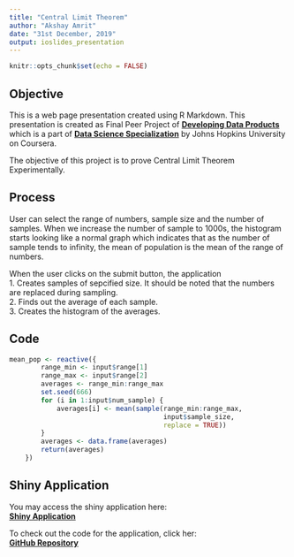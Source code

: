 ```yaml
---
title: "Central Limit Theorem"
author: "Akshay Amrit"
date: "31st December, 2019"
output: ioslides_presentation
---
```


```r
knitr::opts_chunk$set(echo = FALSE)
```

## Objective  
This is a web page presentation created using R Markdown. This presentation is created as Final 
Peer Project of [**Developing Data Products**](https://www.coursera.org/learn/data-products/home/welcome) which is a part of [**Data Science Specialization**](https://www.coursera.org/specializations/jhu-data-science) by Johns Hopkins University on Coursera.  
  
The objective of this project is to prove Central Limit Theorem Experimentally.


## Process
User can select the range of numbers, sample size and the number of samples. When we increase the number
of sample to 1000s, the histogram starts looking like a normal graph which indicates that as the number
of sample tends to infinity, the mean of population is the mean of the range of numbers.  
  
When the user clicks on the submit button, the application  
1. Creates samples of sepcified size. It should be noted that the numbers are replaced during sampling.  
2. Finds out the average of each sample.  
3. Creates the histogram of the averages.


## Code  
  
```r
mean_pop <- reactive({
        range_min <- input$range[1]
        range_max <- input$range[2]
        averages <- range_min:range_max
        set.seed(666)
        for (i in 1:input$num_sample) {
            averages[i] <- mean(sample(range_min:range_max, 
                                       input$sample_size, 
                                       replace = TRUE))
        }
        averages <- data.frame(averages)
        return(averages)
    })
```
  
  
## Shiny Application
You may access the shiny application here:  
[**Shiny Application**](https://akshayamrit.shinyapps.io/CentralLimitTheorem/)  
  
To check out the code for the application, click her:  
[**GitHub Repository**](https://github.com/akshayamrit/CentralLimitTheorem.git)  